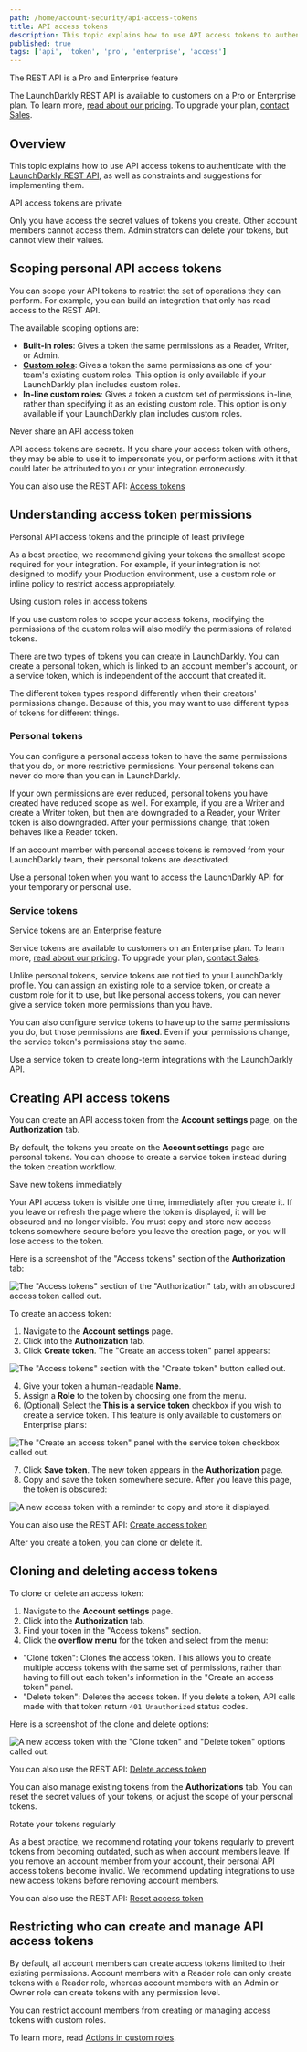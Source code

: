 ```yaml
---
path: /home/account-security/api-access-tokens
title: API access tokens
description: This topic explains how to use API access tokens to authenticate with the LaunchDarkly REST API.
published: true
tags: ['api', 'token', 'pro', 'enterprise', 'access']
---
```


<Callout intent="primary">
<CalloutTitle>The REST API is a Pro and Enterprise feature</CalloutTitle>
<CalloutDescription>

The LaunchDarkly REST API is available to customers on a Pro or Enterprise plan. To learn more, [read about our pricing](https://launchdarkly.com/pricing/). To upgrade your plan, [contact Sales](https://launchdarkly.com/contact-sales/).

</CalloutDescription>
</Callout>

## Overview

This topic explains how to use API access tokens to authenticate with the [LaunchDarkly REST API](https://apidocs.launchdarkly.com), as well as constraints and suggestions for implementing them.

<Callout intent="info">
<CalloutTitle>API access tokens are private</CalloutTitle>
<CalloutDescription>

Only you have access the secret values of tokens you create. Other account members cannot access them. Administrators can delete your tokens, but cannot view their values.

</CalloutDescription>
</Callout>

## Scoping personal API access tokens

You can scope your API tokens to restrict the set of operations they can perform. For example, you can build an integration that only has read access to the REST API.

The available scoping options are:

- **Built-in roles**: Gives a token the same permissions as a Reader, Writer, or Admin.
- **[Custom roles](/home/members/custom-roles)**: Gives a token the same permissions as one of your team's existing custom roles. This option is only available if your LaunchDarkly plan includes custom roles.
- **In-line custom roles**: Gives a token a custom set of permissions in-line, rather than specifying it as an existing custom role. This option is only available if your LaunchDarkly plan includes custom roles.

<Callout intent="warning">
<CalloutTitle>Never share an API access token</CalloutTitle>
<CalloutDescription>

API access tokens are secrets. If you share your access token with others, they may be able to use it to impersonate you, or perform actions with it that could later be attributed to you or your integration erroneously.

</CalloutDescription>
</Callout>

<LearnMore>

You can also use the REST API: [Access tokens](https://apidocs.launchdarkly.com/tag/Access-tokens/)

</LearnMore>

## Understanding access token permissions

<Callout intent="info">
<CalloutTitle>Personal API access tokens and the principle of least privilege</CalloutTitle>
<CalloutDescription>

As a best practice, we recommend giving your tokens the smallest scope required for your integration. For example, if your integration is not designed to modify your Production environment, use a custom role or inline policy to restrict access appropriately.

</CalloutDescription>
</Callout>

<Callout intent="warning">
<CalloutTitle>Using custom roles in access tokens</CalloutTitle>
<CalloutDescription>

If you use custom roles to scope your access tokens, modifying the permissions of the custom roles will also modify the permissions of related tokens.

</CalloutDescription>
</Callout>

There are two types of tokens you can create in LaunchDarkly. You can create a personal token, which is linked to an account member's account, or a service token, which is independent of the account that created it.

The different token types respond differently when their creators' permissions change. Because of this, you may want to use different types of tokens for different things.

### Personal tokens

You can configure a personal access token to have the same permissions that you do, or more restrictive permissions. Your personal tokens can never do more than you can in LaunchDarkly.

If your own permissions are ever reduced, personal tokens you have created have reduced scope as well. For example, if you are a Writer and create a Writer token, but then are downgraded to a Reader, your Writer token is also downgraded. After your permissions change, that token behaves like a Reader token.

If an account member with personal access tokens is removed from your LaunchDarkly team, their personal tokens are deactivated.

Use a personal token when you want to access the LaunchDarkly API for your temporary or personal use.

### Service tokens

<Callout intent="primary">
<CalloutTitle>Service tokens are an Enterprise feature</CalloutTitle>
<CalloutDescription>

Service tokens are available to customers on an Enterprise plan. To learn more, [read about our pricing](https://launchdarkly.com/pricing/). To upgrade your plan, [contact Sales](https://launchdarkly.com/contact-sales/).

</CalloutDescription>
</Callout>

Unlike personal tokens, service tokens are not tied to your LaunchDarkly profile. You can assign an existing role to a service token, or create a custom role for it to use, but like personal access tokens, you can never give a service token more permissions than you have.

You can also configure service tokens to have up to the same permissions you do, but those permissions are **fixed**. Even if your permissions change, the service token's permissions stay the same.

Use a service token to create long-term integrations with the LaunchDarkly API.

## Creating API access tokens

You can create an API access token from the **Account settings** page, on the **Authorization** tab.

By default, the tokens you create on the **Account settings** page are personal tokens. You can choose to create a service token instead during the token creation workflow.

<Callout intent="alert">
<CalloutTitle>Save new tokens immediately</CalloutTitle>
<CalloutDescription>

Your API access token is visible one time, immediately after you create it. If you leave or refresh the page where the token is displayed, it will be obscured and no longer visible. You must copy and store new access tokens somewhere secure before you leave the creation page, or you will lose access to the token.

</CalloutDescription>
</Callout>

Here is a screenshot of the "Access tokens" section of the **Authorization** tab:

![The "Access tokens" section of the "Authorization" tab, with an obscured access token called out.](settings-access-tokens-obscured-callout.png)

To create an access token:

1. Navigate to the **Account settings** page.
2. Click into the **Authorization** tab.
3. Click **Create token**. The "Create an access token" panel appears:

![The "Access tokens" section with the "Create token" button called out.](settings-access-tokens-create-callout.png)

4. Give your token a human-readable **Name**.
5. Assign a **Role** to the token by choosing one from the menu.
6. (Optional) Select the **This is a service token** checkbox if you wish to create a service token. This feature is only available to customers on Enterprise plans:

![The "Create an access token" panel with the service token checkbox called out.](settings-access-tokens-service-checkbox-callout.png)

7. Click **Save token**. The new token appears in the **Authorization** page.
8. Copy and save the token somewhere secure. After you leave this page, the token is obscured:

![A new access token with a reminder to copy and store it displayed.](settings-access-tokens-notification.png)

<LearnMore>

You can also use the REST API: [Create access token](https://apidocs.launchdarkly.com/tag/Access-tokens#operation/postToken)

</LearnMore>

After you create a token, you can clone or delete it.

## Cloning and deleting access tokens

To clone or delete an access token:

1. Navigate to the **Account settings** page.
2. Click into the **Authorization** tab.
3. Find your token in the "Access tokens" section.
4. Click the **overflow menu** for the token and select from the menu:

  * "Clone token": Clones the access token. This allows you to create multiple access tokens with the same set of permissions, rather than having to fill out each token's information in the "Create an access token" panel.
  * "Delete token": Deletes the access token. If you delete a token, API calls made with that token return `401 Unauthorized` status codes.

Here is a screenshot of the clone and delete options:

![A new access token with the "Clone token" and "Delete token" options called out.](settings-access-tokens-clone-delete-callout.png)

<LearnMore>

You can also use the REST API: [Delete access token](https://apidocs.launchdarkly.com/tag/Access-tokens#operation/deleteToken)

</LearnMore>

You can also manage existing tokens from the **Authorizations** tab. You can reset the secret values of your tokens, or adjust the scope of your personal tokens.

<Callout intent="alert">
<CalloutTitle>Rotate your tokens regularly</CalloutTitle>
<CalloutDescription>

As a best practice, we recommend rotating your tokens regularly to prevent tokens from becoming outdated, such as when account members leave. If you remove an account member from your account, their personal API access tokens become invalid. We recommend updating integrations to use new access tokens before removing account members.

</CalloutDescription>
</Callout>

<LearnMore>

You can also use the REST API: [Reset access token](https://apidocs.launchdarkly.com/tag/Access-tokens#operation/resetToken)

</LearnMore>

## Restricting who can create and manage API access tokens

By default, all account members can create access tokens limited to their existing permissions. Account members with a Reader role can only create tokens with a Reader role, whereas account members with an Admin or Owner role can create tokens with any permission level.

You can restrict account members from creating or managing access tokens with custom roles.

To learn more, read [Actions in custom roles](/home/members/role-actions).
